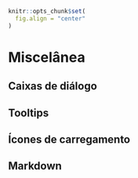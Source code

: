 ```r
knitr::opts_chunk$set(
  fig.align = "center"
)
```

# Miscelânea

## Caixas de diálogo

## Tooltips

## Ícones de carregamento

## Markdown

